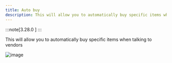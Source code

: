 ```yaml
---
title: Auto buy
description: This will allow you to automatically buy specific items when talking to vendors image
---
```




:::note[3.28.0  ]
:::

This will allow you to automatically buy specific items when talking to vendors  

![image](https://github.com/user-attachments/assets/702d26d0-61a9-481c-b22e-174133eac6c9)